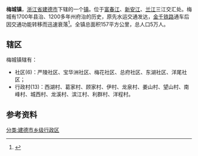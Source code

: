 {{中国乡级行政区
|景观照片文件名 = 
|景观照片描述 = 
|汉语拼音 = 
|其他语言 = 
|其他语言名称 = 
|旧称 = 
|地名出处 = 
|位置图文件名 = 
|位置图描述 = 
|自定义图片= 
|建置时间 = 
|政府驻地 = 
|毗邻 = 
|总面积 = 
|总人口 = 
|总人口年份 = 
|户籍人口 = 
|户籍人口年份 = 
|常住人口 = 
|常住人口年份 = 
|人口密度 = 
|GDP = 
|GDP年份 = 
|邮政编码 = 311604
|电话区号 = 571
|官方网站 = 
|网站名称 = 
|33/01/82/104/000}}
'''梅城镇'''，[[浙江省|浙江省]][[建德市|建德市]]下辖的一个[[镇|镇]]。位于[[富春江|富春江]]、[[新安江|新安江]]、[[兰江|兰江]]三江交汇处。梅城有1700年县治、1200多年州府治的历史，原先水运交通发达，[[金千铁路|金千铁路]]通车后因交通功能转移而迅速衰落<ref name="history">{{cite web|author=丁贤勇|title=浙赣铁路与浙江中西部地区的发展:以1930年代为中心|url=http://jds.cass.cn/webpic/web/jdsww/UploadFiles/zyqk/2010/12/201012161444072800.pdf|page=133|publisher=中国社会科学院近代史研究所|date=2010-12-16|accessdate=2017-10-13|archive-date=2017-10-13|archive-url=https://web.archive.org/web/20171013120538/http://jds.cass.cn/webpic/web/jdsww/UploadFiles/zyqk/2010/12/201012161444072800.pdf|dead-url=no}}</ref>。全镇总面积157平方公里，总人口5万人。

==辖区==
梅城镇辖有：
*社区(6)：严陵社区、宝华洲社区、梅花社区、总府社区、东湖社区、洋尾社区；
*行政村(13)：西湖村、葛家村、顾家村、伊村、龙泉村、姜山村、望山村、南峰村、城西村、龙溪村、滨江村、利群村、洋程村。

==参考资料==
{{reflist}}

{{建德市行政区划}}
[[分类:建德市乡级行政区|分类:建德市乡级行政区]]